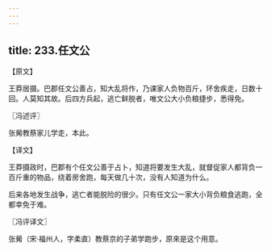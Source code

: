 ```yaml
---
---
---
```

title: 233.任文公
---



【原文】

王莽居摄。巴郡任文公善占，知大乱将作，乃课家人负物百斤，环舍疾走，日数十回。人莫知其故。后四方兵起，逃亡鲜脱者，唯文公大小负粮捷步，悉得免。

〖冯述评〗

张觷教蔡家儿学走，本此。

【译文】

王莽摄政时，巴郡有个任文公善于占卜，知道将要发生大乱，就督促家人都背负一百斤重的物品，绕着房舍跑，每天做几十次，没有人知道为什么。

后来各地发生战争，逃亡者能脱险的很少。只有任文公一家大小背负粮食逃跑，全都幸免于难。

〖冯评译文〗

张觷（宋·福州人，字柔直）教蔡京的子弟学跑步，原來是这个用意。